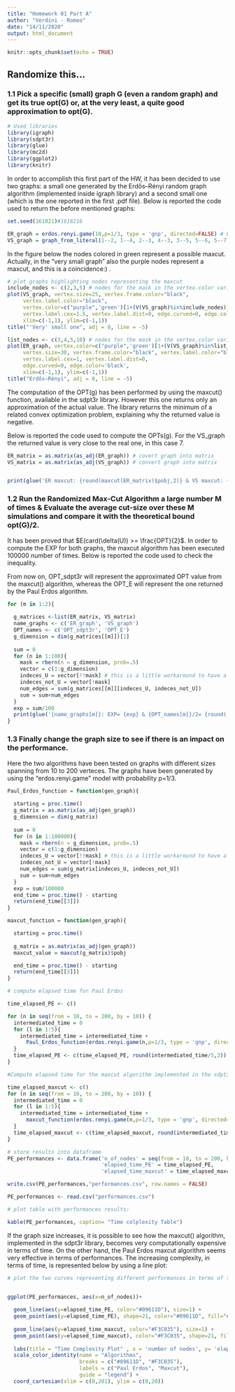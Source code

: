```yaml
---
title: "Homework 01 Part A"
author: "Verdini - Romeo"
date: "14/11/2020"
output: html_document
---
```


```r
knitr::opts_chunk$set(echo = TRUE)
```


## Randomize this...

### 1.1 Pick a specific (small) graph G (even a random graph) and get its true opt(G) or, at the very least, a quite good approximation to opt(G).

```r
# Used libraries
library(igraph)
library(sdpt3r)
library(glue)
library(mc2d)
library(ggplot2)
library(knitr)

```

In order to accomplish this first part of the HW, it has been decided to use two graphs: a small one generated by the Erdős–Rényi random graph algorithm (implemented inside igraph library) and a second \textbb{very} small one (which is the one reported in the first .pdf file).
Below is reported the code used to return the before mentioned graphs:

```r
set.seed(161821)#1618216
```

```r
ER_graph = erdos.renyi.game(10,p=1/3, type = 'gnp', directed=FALSE) # Erdős–Rényi
VS_graph = graph_from_literal(1--2, 1--4, 2--3, 4--3, 3--5, 5--6, 5--7) # the very small one
```

In the figure below the nodes colored in green represent a possible maxcut. Actually, in the "very small graph" also the purple nodes represent a maxcut, and this is a coincidence:) . 

```r

# plot graphs highlighting nodes representing the maxcut
include_nodes <- c(2,3,5) # nodes for the mask in the vertex.color variable
plot(VS_graph, vertex.size=25, vertex.frame.color="black",
     vertex.label.color="black",
     vertex.color=c("purple",'green')[1+(V(VS_graph)%in%include_nodes)],
     vertex.label.cex=1.5, vertex.label.dist=0, edge.curved=0, edge.color=('black'),
     xlim=c(-1,1), ylim=c(-1,1))
title("'Very' small one", adj = 0, line = -5)

list_nodes <- c(3,4,5,10) # nodes for the mask in the vertex.color variable
plot(ER_graph, vertex.color=c("purple",'green')[1+(V(VS_graph)%in%list_nodes)],
     vertex.size=30, vertex.frame.color="black", vertex.label.color="black",
     vertex.label.cex=1, vertex.label.dist=0,
     edge.curved=0, edge.color='black',
     xlim=c(-1,1), ylim=c(-1,1))
title("Erdős–Rényi", adj = 0, line = -5)
```


The computation of the OPT(g) has been performed by using the maxcut() function, available in the sdpt3r library. However this one returns only an approximation of the actual value. The library returns the minimum of a related convex optimization problem, explaining why the returned value is negative. 

Below is reported the code used to compute the OPTs(g). For the VS_graph the returned value is very close to the real one, in this case 7. 

```r
ER_matrix = as.matrix(as_adj(ER_graph)) # covert graph into matrix
VS_matrix = as.matrix(as_adj(VS_graph)) # convert graph into matrix


print(glue('ER maxcut: {round(maxcut(ER_matrix)$pobj,2)} & VS maxcut: {round(maxcut(VS_matrix)$pobj,2)}'))
```

### 1.2 Run the Randomized Max-Cut Algorithm a large number M of times & Evaluate the average cut-size over these M simulations and compare it with the theoretical bound opt(G)/2.

It has been proved that $E(card(\delta(U)) >= \frac{OPT}{2}$. In order to compute the EXP for both graphs, the maxcut algorithm has been executed 100000 number of times. Below is reported the code used to check the inequality.

From now on, OPT_sdpt3r will represent the approximated OPT value from the maxcut() algorithm, whereas the OPT_E will represent the one returned by the Paul Erdos algorithm.


```r

for (m in 1:2){
  
  g_matrices <-list(ER_matrix, VS_matrix)
  name_graphs <- c('ER_graph', 'VS_graph')
  OPT_names <- c('OPT_sdpt3r', 'OPT_E')
  g_dimension = dim(g_matrices[[m]])[1]
  
  sum = 0
  for (n in 1:100){
    mask = rbern(n = g_dimension, prob=.5) 
    vector = c(1:g_dimension)
    indeces_U = vector[!!mask] # this is a little workaround to have a mask with TRUE and FALSE instead of 1 0
    indeces_not_U = vector[!mask] 
    num_edges = sum(g_matrices[[m]][indeces_U, indeces_not_U]) 
    sum = sum+num_edges
  }
  exp = sum/100
  print(glue('{name_graphs[m]}: EXP= {exp} & {OPT_names[m]}/2= {round(-maxcut(g_matrices[[m]])$pobj/2,2)}'))
}
```

### 1.3 Finally change the graph size to see if there is an impact on the performance.

Here the two algorithms have been tested on graphs with different sizes spanning from 10 to 200 verteces. The graphs have been generated by using the "erdos.renyi.game" model with probability p=1/3.   


```r
Paul_Erdos_function = function(gen_graph){
  
  starting = proc.time()
  g_matrix = as.matrix(as_adj(gen_graph))
  g_dimension = dim(g_matrix)
  
  sum = 0
  for (n in 1:100000){
    mask = rbern(n = g_dimension, prob=.5) 
    vector = c(1:g_dimension)
    indeces_U = vector[!!mask] # this is a little workaround to have a mask with TRUE and FALSE instead of 1 0
    indeces_not_U = vector[!mask] 
    num_edges = sum(g_matrix[indeces_U, indeces_not_U]) 
    sum = sum+num_edges
  }
  exp = sum/100000
  end_time = proc.time() - starting 
  return(end_time[[3]])
}

maxcut_function = function(gen_graph){

  starting = proc.time()
  
  g_matrix = as.matrix(as_adj(gen_graph))
  maxcut_value = maxcut(g_matrix)$pobj

  end_time = proc.time() - starting 
  return(end_time[[3]])
}
```

```r
# compute elapsed time for Paul Erdos

time_elapsed_PE <- c()

for (n in seq(from = 10, to = 200, by = 10)) {
  intermediated_time = 0
  for (l in 1:5){
    intermediated_time = intermediated_time +  
      Paul_Erdos_function(erdos.renyi.game(n,p=1/3, type = 'gnp', directed=FALSE))
  }
  time_elapsed_PE <- c(time_elapsed_PE, round(intermediated_time/5,3))
}
```

```r
#Compute elapsed time for the maxcut algorithm implemented in the sdpt3r library

time_elapsed_maxcut <- c()
for (n in seq(from = 10, to = 200, by = 10)) {
  intermediated_time = 0
  for (l in 1:5){
    intermediated_time = intermediated_time +  
      maxcut_function(erdos.renyi.game(n,p=1/3, type = 'gnp', directed=FALSE))
  }
  time_elapsed_maxcut <- c(time_elapsed_maxcut, round(intermediated_time/5,3))
}
```

```r
# store results into dataframe
PE_performances <- data.frame('n_of_nodes' = seq(from = 10, to = 200, by = 10),
                              'elapsed_time_PE' = time_elapsed_PE,
                              'elapsed_time_maxcut' = time_elapsed_maxcut)
```

```r
write.csv(PE_performances,"performances.csv", row.names = FALSE)
```

```r
PE_performances <- read.csv("performances.csv")
```


```r
# plot table with performances results:

kable(PE_performances, caption= "Time colplexity Table")
```

If the graph size increases, it is possible to see how the maxcut() algorithm, implemented in the sdpt3r library, becomes very computationally expensive in terms of time. On the other hand, the Paul Erdos maxcut algorithm seems very effective in terms of performances. The increasing complexity, in terms of time, is represented below by using a line plot:

```r
# plot the two curves representing different performances in terms of time:


ggplot(PE_performances, aes(x=n_of_nodes))+
  
  geom_line(aes(y=elapsed_time_PE, color="#09611D"), size=1) +
  geom_point(aes(y=elapsed_time_PE), shape=21, color="#09611D", fill="#F34835", size=3) + 
  
  geom_line(aes(y=elapsed_time_maxcut, color="#F3C035"), size=1) + 
  geom_point(aes(y=elapsed_time_maxcut), color="#F3C035", shape=21, fill="purple", size=3) +
  
  labs(title = "Time Complexity Plot" , x = 'number of nodes', y= 'elapsed time [s]') +
  scale_color_identity(name = "Algorithms",
                       breaks = c("#09611D", "#F3C035"),
                       labels = c("Paul Erdos", "Maxcut"),
                       guide = "legend") +
  coord_cartesian(xlim = c(0,201), ylim = c(0,20))
```

